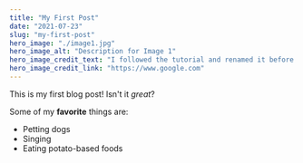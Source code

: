 ```yaml
---
title: "My First Post"
date: "2021-07-23"
slug: "my-first-post"
hero_image: "./image1.jpg"
hero_image_alt: "Description for Image 1"
hero_image_credit_text: "I followed the tutorial and renamed it before I could give proper credit"
hero_image_credit_link: "https://www.google.com"
---
```


This is my first blog post! Isn't it *great*?

Some of my **favorite** things are:

* Petting dogs
* Singing
* Eating potato-based foods
